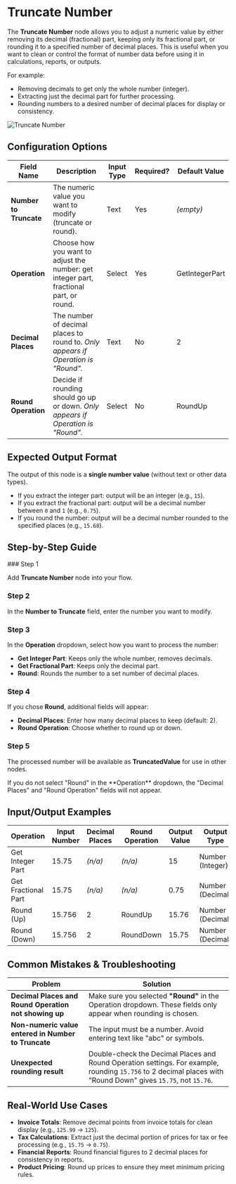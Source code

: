
# Truncate Number

The **Truncate Number** node allows you to adjust a numeric value by either removing its decimal (fractional) part, keeping only its fractional part, or rounding it to a specified number of decimal places. This is useful when you want to clean or control the format of number data before using it in calculations, reports, or outputs.

For example:

- Removing decimals to get only the whole number (integer).
- Extracting just the decimal part for further processing.
- Rounding numbers to a desired number of decimal places for display or consistency.

![Truncate Number](./truncate-number.png)

## Configuration Options

| Field Name             | Description                                                                            | Input Type | Required? | Default Value  |
| ---------------------- | -------------------------------------------------------------------------------------- | ---------- | --------- | -------------- |
| **Number to Truncate** | The numeric value you want to modify (truncate or round).                              | Text       | Yes       | _(empty)_      |
| **Operation**          | Choose how you want to adjust the number: get integer part, fractional part, or round. | Select     | Yes       | GetIntegerPart |
| **Decimal Places**     | The number of decimal places to round to. _Only appears if Operation is "Round"._      | Text       | No        | 2              |
| **Round Operation**    | Decide if rounding should go up or down. _Only appears if Operation is "Round"._       | Select     | No        | RoundUp        |

## Expected Output Format

The output of this node is a **single number value** (without text or other data types).

- If you extract the integer part: output will be an integer (e.g., `15`).
- If you extract the fractional part: output will be a decimal number between `0` and `1` (e.g., `0.75`).
- If you round the number: output will be a decimal number rounded to the specified places (e.g., `15.68`).

## Step-by-Step Guide

<Steps>
### Step 1

Add **Truncate Number** node into your flow.

### Step 2

In the **Number to Truncate** field, enter the number you want to modify.

### Step 3

In the **Operation** dropdown, select how you want to process the number:

- **Get Integer Part**: Keeps only the whole number, removes decimals.
- **Get Fractional Part**: Keeps only the decimal part.
- **Round**: Rounds the number to a set number of decimal places.

### Step 4

If you chose **Round**, additional fields will appear:

- **Decimal Places**: Enter how many decimal places to keep (default: 2).
- **Round Operation**: Choose whether to round up or down.

### Step 5

The processed number will be available as **TruncatedValue** for use in other nodes.

</Steps>

<Callout type="info" title="Tip">
  If you do not select "Round" in the **Operation** dropdown, the "Decimal
  Places" and "Round Operation" fields will not appear.
</Callout>

## Input/Output Examples

| Operation           | Input Number | Decimal Places | Round Operation | Output Value | Output Type      |
| ------------------- | ------------ | -------------- | --------------- | ------------ | ---------------- |
| Get Integer Part    | 15.75        | _(n/a)_        | _(n/a)_         | 15           | Number (Integer) |
| Get Fractional Part | 15.75        | _(n/a)_        | _(n/a)_         | 0.75         | Number (Decimal) |
| Round (Up)          | 15.756       | 2              | RoundUp         | 15.76        | Number (Decimal) |
| Round (Down)        | 15.756       | 2              | RoundDown       | 15.75        | Number (Decimal) |

## Common Mistakes & Troubleshooting

| Problem                                               | Solution                                                                                                                                                       |
| ----------------------------------------------------- | -------------------------------------------------------------------------------------------------------------------------------------------------------------- |
| **Decimal Places and Round Operation not showing up** | Make sure you selected **"Round"** in the Operation dropdown. These fields only appear when rounding is chosen.                                                |
| **Non-numeric value entered in Number to Truncate**   | The input must be a number. Avoid entering text like "abc" or symbols.                                                                                         |
| **Unexpected rounding result**                        | Double-check the Decimal Places and Round Operation settings. For example, rounding `15.756` to 2 decimal places with "Round Down" gives `15.75`, not `15.76`. |

## Real-World Use Cases

- **Invoice Totals**: Remove decimal points from invoice totals for clean display (e.g., `125.99` → `125`).
- **Tax Calculations**: Extract just the decimal portion of prices for tax or fee processing (e.g., `15.75` → `0.75`).
- **Financial Reports**: Round financial figures to 2 decimal places for consistency in reports.
- **Product Pricing**: Round up prices to ensure they meet minimum pricing rules.
